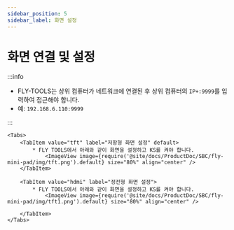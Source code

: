 ```yaml
---
sidebar_position: 5
sidebar_label: 화면 설정
---
```







# 화면 연결 및 설정

:::info

* FLY-TOOLS는 상위 컴퓨터가 네트워크에 연결된 후 상위 컴퓨터의 `IP+:9999`를 입력하여 접근해야 합니다.
* 예: `192.168.6.110:9999`

:::

    <Tabs>
        <TabItem value="tft" label="저항형 화면 설정" default>
            * FLY TOOLS에서 아래와 같이 화면을 설정하고 KS를 켜야 합니다.
                <ImageView image={require('@site/docs/ProductDoc/SBC/fly-mini-pad/img/tft.png').default} size="80%" align="center" />
        </TabItem>

        <TabItem value="hdmi" label="정전형 화면 설정">
            * FLY TOOLS에서 아래와 같이 화면을 설정하고 KS를 켜야 합니다.
                <ImageView image={require('@site/docs/ProductDoc/SBC/fly-mini-pad/img/tft1.png').default} size="80%" align="center" />

        </TabItem>
    </Tabs>
